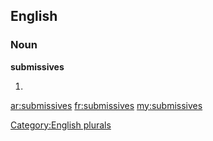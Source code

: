 ==English==

===Noun===
'''submissives'''

# {{plural of|[[submissive]]}}

[[Category:English plurals]]

[[ar:submissives]]
[[fr:submissives]]
[[my:submissives]]